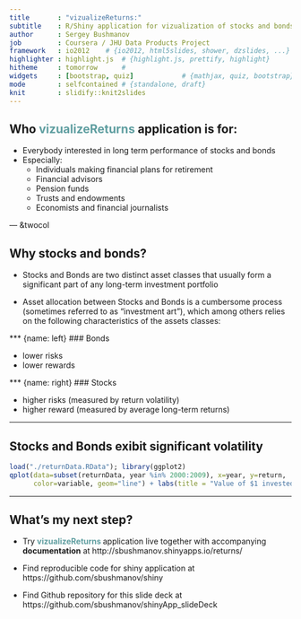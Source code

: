 ```yaml
---
title       : "vizualizeReturns:"
subtitle    : R/Shiny application for vizualization of stocks and bonds performance (1871 - 2012)
author      : Sergey Bushmanov
job         : Coursera / JHU Data Products Project
framework   : io2012    # {io2012, html5slides, shower, dzslides, ...}
highlighter : highlight.js  # {highlight.js, prettify, highlight}
hitheme     : tomorrow      # 
widgets     : [bootstrap, quiz]            # {mathjax, quiz, bootstrap}
mode        : selfcontained # {standalone, draft}
knit        : slidify::knit2slides
---
```


## Who <span style="color:CadetBlue"> vizualizeReturns </span> application is for:

- Everybody interested in long term performance of stocks and bonds
- Especially:  
  - Individuals making financial plans for retirement  
  - Financial advisors  
  - Pension funds  
  - Trusts and endowments  
  - Economists and financial journalists  

--- &twocol

## Why stocks and bonds?

- Stocks and Bonds are two distinct asset classes that usually form a significant part of any long-term investment portfolio

- Asset allocation between Stocks and Bonds is a cumbersome process (sometimes referred to as "investment art"), which among others relies on the following characteristics of the assets classes:

*** {name: left}
### Bonds 

- lower risks
- lower rewards

*** {name: right}
### Stocks  

- higher risks (measured by return volatility)
- higher reward (measured by average long-term returns)


--- 

## Stocks and Bonds exibit significant volatility

```r
load("./returnData.RData"); library(ggplot2)
qplot(data=subset(returnData, year %in% 2000:2009), x=year, y=return, 
      color=variable, geom="line") + labs(title = "Value of $1 invested in 2000 through 2009")
```


---

## What's my next step?

- Try <span style="color:CadetBlue; font-weight: bold"> vizualizeReturns </span> application live together with accompanying **documentation** at
http://sbushmanov.shinyapps.io/returns/  

- Find reproducible code for shiny application at 
https://github.com/sbushmanov/shiny

- Find Github repository for this slide deck at
https://github.com/sbushmanov/shinyApp_slideDeck
